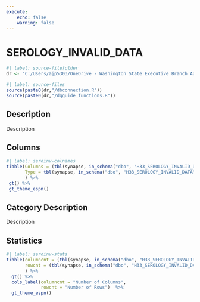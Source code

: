 ```yaml
---
execute:
    echo: false
    warning: false
---
```


# SEROLOGY_INVALID_DATA {.unnumbered}

```r
#| label: source-filefolder
dr <- "C:/Users/ajp5303/OneDrive - Washington State Executive Branch Agencies/source_scripts"
```

```r
#| label: source-files
source(paste0(dr,"/dbconnection.R"))
source(paste0(dr,"/dqguide_functions.R"))
```

## Description

Description

## Columns

```r
#| label: seroinv-colnames
tibble(Columns = (tbl(synapse, in_schema("dbo", "H33_SEROLOGY_INVALID_DATA")) %>% colnames()),
       Type = tbl(synapse, in_schema("dbo", "H33_SEROLOGY_INVALID_DATA")) %>% head(1) %>% as_tibble() %>% sapply(class)
       ) %>%
 gt() %>%
 gt_theme_espn()
```

## Category Description

Description

## Statistics

```r
#| label: seroinv-stats
tibble(columncnt = (tbl(synapse, in_schema("dbo", "H33_SEROLOGY_INVALID_DATA")) %>% ncol()),
       rowcnt = (tbl(synapse, in_schema("dbo", "H33_SEROLOGY_INVALID_DATA"))) %>% nrow2()
       ) %>%
  gt() %>%
  cols_label(columncnt = "Number of Columns",
             rowcnt = "Number of Rows")  %>%
  gt_theme_espn()
```
